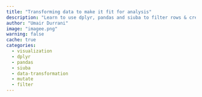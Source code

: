 ```yaml
---
title: "Transforming data to make it fit for analysis"
description: "Learn to use dplyr, pandas and siuba to filter rows & create and change columns"
author: "Umair Durrani"
image: "imagee.png"
warning: false
cache: true
categories:
  - visualization
  - dplyr
  - pandas
  - siuba
  - data-transformation
  - mutate
  - filter
---
```


